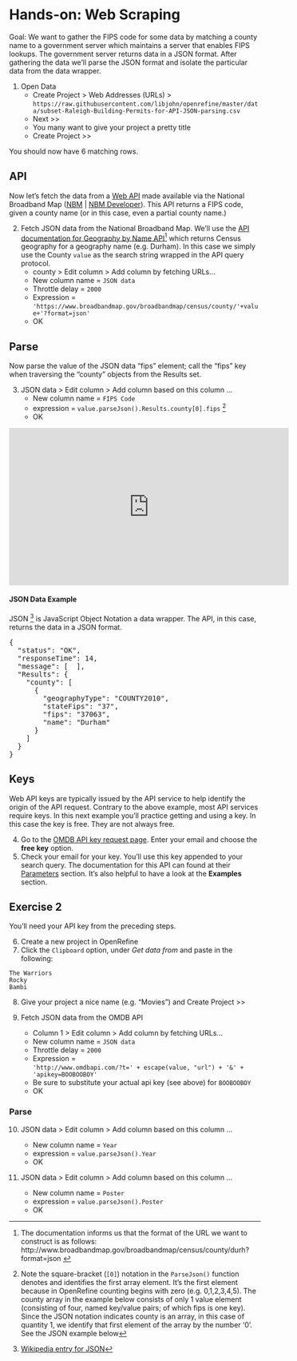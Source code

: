 # Hands-on: Web Scraping

Goal:  We want to gather the FIPS code for some data by matching a county name to a government server which maintains a server that enables FIPS lookups. The government server returns data in a JSON format.  After gathering the data we’ll parse the JSON format and isolate the particular data from the data wrapper.


1. Open  Data  
    * <span class="or-menu">Create Project  > Web Addresses (URLs) ></span>   `https://raw.githubusercontent.com/libjohn/openrefine/master/data/subset-Raleigh-Building-Permits-for-API-JSON-parsing.csv`   
    * <span class="or-menu">Next >></span>  
    * You many want to give your project a pretty title
    * Create Project >> 

You should now have 6 matching rows.  

## API

Now let’s fetch the data from a [Web API](http://www.broadbandmap.gov/developer/) made available via the National Broadband Map ([NBM](http://www.broadbandmap.gov/) | [NBM Developer](https://www.broadbandmap.gov/developer)). This API returns a FIPS code, given a county name (or in this case, even a partial county name.)


2. Fetch JSON data from the National Broadband Map.  We’ll use the [API documentation for Geography by Name API](http://www.broadbandmap.gov/developer/api/census-api-by-geography-name)^[The documentation informs us that the format of the URL we want to construct is as follows:
http://www.broadbandmap.gov/broadbandmap/census/county/durh?format=json ] which returns Census geography for a geography name (e.g. Durham).  In this case we simply use the County `value` as the search string wrapped in the API query protocol.
    + <span class="or-menu"> county > Edit column > Add column by fetching URLs… </span>
    + New column name = `JSON data`
    + Throttle delay = `2000`
    + Expression = <br>
`'https://www.broadbandmap.gov/broadbandmap/census/county/'+value+'?format=json'`
    + <span class="or-menu">OK</span>

## Parse

Now parse the value of the JSON data “fips” element; call the “<span class="highlight-yellow-fixed">fips</span>” key when traversing the “<span class="highlight-turq-fixed">county</span>” objects from the <span class="highlight-green-fixed">Results</span> set.


3. <span class="or-menu"> JSON data > Edit column > Add column based on this column ... </span> 
    * New column name = `FIPS Code`  
    * expression = `value.parseJson().Results.county[0].fips` ^[Note the square-bracket (`[0]`) notation in the `ParseJson()` function denotes and identifies the first array element.  It's the first element because in OpenRefine counting begins with zero (e.g. 0,1,2,3,4,5).  The <span class="highlight-turq-fixed">county</span> array in the example below consists of only 1 value element (consisting of four, named key/value pairs; of which fips is one key).  Since the JSON notation indicates county is an array, in this case of quantity 1, we identify that first element of the array by the number '0'.  See the JSON example below]
    * <span class="or-menu">OK</span>
    
    
<div class="video">     
<iframe width="560" height="315" src="https://www.youtube.com/embed/DbjpmVEpMiI" frameborder="0" allowfullscreen></iframe>
<div class="video">     
    
#### JSON Data Example {-}

JSON ^[[Wikipedia entry for JSON](https://en.wikipedia.org/wiki/JSON)] is JavaScript Object Notation a data wrapper.  The API, in this case, returns the data in a JSON format.

<pre>
{
  "status": "OK",  
  "responseTime": 14,  
  "message": [  ],  
  "<span class="highlight-green-fixed">Results</span>": {  
    "<span class="highlight-turq-fixed">county</span>": [  
      {  
        "geographyType": "COUNTY2010",  
        "stateFips": "37",  
        "<span class="highlight-yellow-fixed">fips</span>": "37063",  
        "name": "Durham"  
      }  
    ]  
  }  
}  
</pre>

## Keys

Web API keys are typically issued by the API service to help identify the origin of the API request.  Contrary to the above example, most API services require keys.  In this next example you'll practice getting and using a key.  In this case the key is free.  They are not always free.

4. Go to the [OMDB API key request page](http://www.omdbapi.com/apikey.aspx).  Enter your email and choose the **free key** option.
4. Check your email for your key.  You'll use this key appended to your search query.  The documentation for this API can found at their [Parameters](http://www.omdbapi.com/) section.  It's also helpful to have a look at the **Examples** section.

## Exercise 2

You'll need your API key from the preceding steps.

6. Create a new project in OpenRefine
4. Click the `Clipboard` option, under *Get data from* and paste in the following:

```
The Warriors
Rocky
Bambi
```

8. Give your project a nice name (e.g. "Movies") and <span class="or-menu">Create Project >></span>
5. Fetch JSON data from the OMDB API

    + <span class="or-menu"> Column 1 > Edit column > Add column by fetching URLs… </span>
    + New column name = `JSON data`
    + Throttle delay = `2000`
    + Expression = <br>`'http://www.omdbapi.com/?t=' + escape(value, "url") + '&' + 'apikey=BOOBOOBOY'`
    + Be sure to substitute your actual api key (see above) for `BOOBOOBOY`
    + <span class="or-menu">OK</span>
    
### Parse {-}

10. <span class="or-menu"> JSON data > Edit column > Add column based on this column ... </span> 

    * New column name = `Year`  
    * expression = `value.parseJson().Year` 
    * <span class="or-menu">OK</span>
 
10. <span class="or-menu"> JSON data > Edit column > Add column based on this column ... </span> 

    * New column name = `Poster`  
    * expression = `value.parseJson().Poster` 
    * <span class="or-menu">OK</span>







